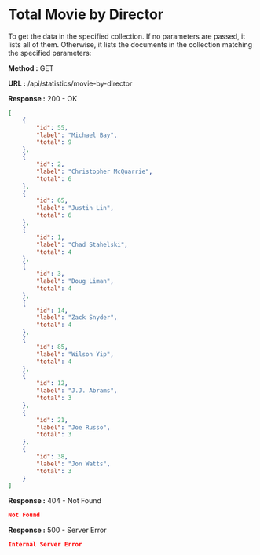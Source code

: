 
# Total Movie by Director

To get the data in the specified collection. If no parameters are passed, it lists all of them.
Otherwise, it lists the documents in the collection matching the specified parameters:

**Method :** <Badge variant="success">GET</Badge>

**URL :** <Badge variant="dark">/api/statistics/movie-by-director</Badge>

**Response :** <BadgeOutline variant="success">200 - OK</BadgeOutline>

```json
[
	{
		"id": 55,
		"label": "Michael Bay",
		"total": 9
	},
	{
		"id": 2,
		"label": "Christopher McQuarrie",
		"total": 6
	},
	{
		"id": 65,
		"label": "Justin Lin",
		"total": 6
	},
	{
		"id": 1,
		"label": "Chad Stahelski",
		"total": 4
	},
	{
		"id": 3,
		"label": "Doug Liman",
		"total": 4
	},
	{
		"id": 14,
		"label": "Zack Snyder",
		"total": 4
	},
	{
		"id": 85,
		"label": "Wilson Yip",
		"total": 4
	},
	{
		"id": 12,
		"label": "J.J. Abrams",
		"total": 3
	},
	{
		"id": 21,
		"label": "Joe Russo",
		"total": 3
	},
	{
		"id": 38,
		"label": "Jon Watts",
		"total": 3
	}
]
```

**Response :** <BadgeOutline variant="warning">404 - Not Found</BadgeOutline>

```json
Not Found
```

**Response :** <BadgeOutline variant="danger">500 - Server Error</BadgeOutline>

```json
Internal Server Error
```

